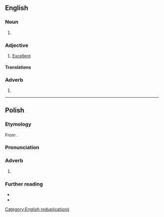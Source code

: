 {{also|tiptop}}

==English==

===Noun===
{{en-noun|head=[[tip]]-[[top]]}}

# {{alternative spelling of|en|tiptop}}

===Adjective===
{{en-adj|-|head=[[tip]]-[[top]]}}

# [[excellent|Excellent]]

====Translations====
{{trans-see|excellent}}

===Adverb===
{{en-adv|-|head=[[tip]]-[[top]]}}

# {{alternative spelling of|en|tiptop}}

[[Category:English reduplications]]

----

==Polish==

===Etymology===
From {{bor|pl|en|tiptop}}.

===Pronunciation===
{{pl-p}}

===Adverb===
{{pl-adv|-}} 

# {{lb|pl|colloquial}} {{l|en|tiptop}}

===Further reading===
* {{R:pl:WSJP}}
* {{R:PWN}}